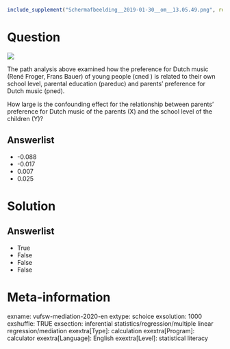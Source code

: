 ```r
include_supplement("Schermafbeelding__2019-01-30__om__13.05.49.png", recursive = TRUE)
```

Question
========
![](Schermafbeelding__2019-01-30__om__13.05.49.png)

The path analysis above examined how the preference for Dutch music (René Froger, Frans Bauer) of young people (cned ) is related to their own school level, parental education (pareduc) and parents' preference for Dutch music (pned).  

How large is the confounding effect for the relationship between parents' preference for Dutch music of the parents (X) and the school level of the children (Y)?

Answerlist
----------
* -0.088
* -0.017
* 0.007
* 0.025

Solution
========

Answerlist
----------
* True
* False
* False
* False

Meta-information
================
exname: vufsw-mediation-2020-en
extype: schoice
exsolution: 1000
exshuffle: TRUE
exsection: inferential statistics/regression/multiple linear regression/mediation
exextra[Type]: calculation
exextra[Program]: calculator
exextra[Language]: English
exextra[Level]: statistical literacy

